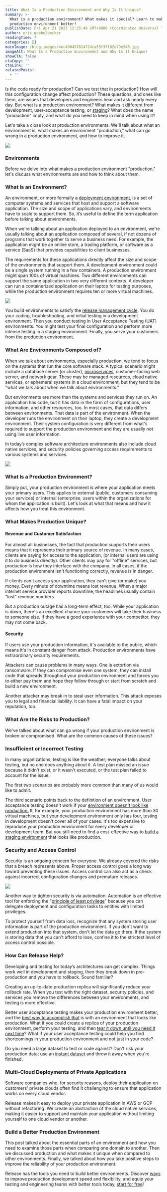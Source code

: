 ```yaml
---
title: What Is a Production Environment and Why Is It Unique?
summary: >-
  What is a production environment? What makes it special? Learn to make your
  production environment better!
publishDate: Fri Apr 21 2023 12:25:49 GMT+0000 (Coordinated Universal Time)
author: eric-goebelbecker
readingTime: 7
categories: []
mainImage: /blog-images/4ec490497814724ca55f37f02e79e548.jpg
imageAlt: What Is a Production Environment and Why Is It Unique?
showCTA: false
ctaCopy: ''
ctaLink: ''
relatedPosts:
  - ''
---
```


Is the code ready for production? Can we test that in production? How will this configuration change affect production? These questions, and ones like them, are issues that developers and engineers hear and ask nearly every day. But what is a production environment? What makes it different from development, user-acceptance testing, or [staging](https://release.com/staging-environments)? What does the name "production" imply, and what do you need to keep in mind when using it? 

Let's take a close look at production environments. We'll talk about what an environment is, what makes an environment "production," what can go wrong in a production environment, and how to improve it. 

![](/blog-images/1e7476e4e0b3e9a0a643189ed9059958.jpeg)

### Environments

Before we delve into what makes a production environment "production," let's discuss what environments are and how to think about them. 

### What Is an Environment?

An environment, or more formally a [deployment environment](https://en.wikipedia.org/wiki/Deployment_environment), is a set of computer systems and services that host and support a software application. The size and scope of applications vary, and environments have to scale to support them. So, it’s useful to define the term application before talking about environments. 

When we're talking about an application deployed to an environment, we're usually talking about an application composed of several, if not dozens of programs that work together to serve a business need. For example, the application might be an online store, a trading platform, or software as a service (SaaS) that provides capabilities to client businesses. 

The requirements for these applications directly affect the size and scope of the environments that support them. A development environment could be a single system running in a few containers. A production environment might span 100s of virtual machines. Two different environments can support the same application in two very different contexts. A developer can run a containerized application on their laptop for testing purposes, while the production environment requires ten or more virtual machines. 

![](/blog-images/14b5f95f951d008e2d0eb92e4ccccad5.png)

You build environments to satisfy the [release management cycle](https://en.wikipedia.org/wiki/Release_management). You do your coding, troubleshooting, and initial testing in a development environment. Then you conduct testing in User Acceptance Testing (UAT) environments. You might test your final configuration and perform more intense testing in a staging environment. Finally, you serve your customers from the production environment. 

### What Are Environments Composed of?

When we talk about environments, especially production, we tend to focus on the systems that run the core software stack. A typical scenario might include a database server (or cluster), [microservices](https://docs.release.com/guides-and-examples/advanced-guides/microservices-architecture), customer-facing web server, and network gear. These may be managed resources, cloud native services, or ephemeral systems in a cloud environment, but they tend to be "what we talk about when we talk about environments."

But environments are more than the systems and services they run on. An application has code, but it has data in the form of configurations, user information, and other resources, too. In most cases, that data differs between environments. That data is part of the environment. When the developer runs the environment on their laptop, they create a development environment. Their system configuration is very different from what's required to support the production environment and they are usually not using live user information. 

In today’s complex software architecture environments also include cloud native services, and security policies governing access requirements to various systems and services.

![](/blog-images/0558487bbdd0a363a0007e56f18e4d1a.jpg)

### What Is a Production Environment?

Simply put, your production environment is where your application meets your primary users. This applies to external (public, customers consuming your services) or internal (enterprise, users within the organizations for whom the application is built). Let's look at what that means and how it affects how you treat this environment. 

### What Makes Production Unique?

#### Revenue and Customer Satisfaction

For almost all businesses, the fact that production supports their users means that it represents their primary source of revenue. In many cases, clients are paying for access to the application, (or internal users are using it to do business directly). Other clients may pay for "offline" services, but production is how they interface with the company. In all cases, if the production environment isn't functioning correctly, revenue is in danger. 

If clients can't access your application, they can't give (or make) you money. Every minute of downtime means lost revenue. When a major internet service provider reports downtime, the headlines usually contain "lost" revenue numbers. 

But a production outage has a long-term effect, too. While your application is down, there's an excellent chance your customers will take their business to someone else. If they have a good experience with your competitor, they may not come back. 

#### Security

If users use your production information, it's available to the public, which means it's in constant danger from attack. Production environments have extraordinary security requirements. 

Attackers can cause problems in many ways. One is extortion via ransomware. If they can compromise even one system, they can install code that spreads throughout your production environment and forces you to either pay them and hope they follow through or start from scratch and build a new environment. 

Another attacker may break in to steal user information. This attack exposes you to legal and financial liability. It can have a fatal impact on your reputation, too. 

### What Are the Risks to Production?

We've talked about what can go wrong if your production environment is broken or compromised. What are the common causes of these issues? 

### Insufficient or Incorrect Testing

In many organizations, testing is like the weather; everyone talks about testing, but no one does anything about it. A test plan missed an issue because it didn't exist, or it wasn't executed, or the test plan failed to account for the issue. 

The first two scenarios are probably more common than many of us would like to admit. 

The third scenario points back to the definition of an environment. User acceptance testing doesn't work if your [environment doesn't look like production.](https://release.com/blog/what-are-the-challenges-faced-during-uat-testing) If, for example, your production environment has more than 30 virtual machines, but your development environment only has four, testing in development doesn't cover all of your cases. It's too expensive to reproduce your production environment for every developer or development team. But you still need to find a cost-effective way to [build a staging environment](https://release.com/usecase/on-demand-staging-environments) that looks like production. 

### Security and Access Control

Security is an ongoing concern for everyone. We already covered the risks that a breach represents above. Proper access control goes a long way toward preventing these issues. Access control can also act as a check against incorrect configuration changes and premature releases.

![](/blog-images/ac685788143302558873d9f8bf99cd27.png)

Another way to tighten security is via automation. Automation is an effective tool for enforcing the "[principle of least privilege](https://release.com/usecase/on-demand-staging-environments)" because you can delegate deployment and configuration tasks to entities with limited privileges. 

To protect yourself from data loss, recognize that any system storing user information is part of the production environment. If you don't want to extend production into that system, don't let the data go there. If the system is storing data that you can't afford to lose, confine it to the strictest level of access control possible. 

### How Can Release Help?

Developing and testing for today’s architectures can get complex. Things work well in development and staging, then they break down in pre-production and you have to rollback. Sound familiar?

Creating an up-to-date production replica will significantly reduce your rollback rate. When you test with the right dataset, security policies, and services you remove the differences between your environments, and testing is more effective. 

Better user acceptance testing makes your production environment better, and the [best way to accomplish that](https://release.com/blog/how-do-you-prepare-for-user-acceptance-testing) is with an environment that looks like production. What if you could create a replica of your production environment, perform your testing, and then [tear it down until you need it next time](https://release.com/ephemeral-environments)? What if your user acceptance testing could help you find shortcomings in your production environment and not just in your code? 

Do you need a large dataset to test or code against? Don't risk your production data; use an [instant dataset](https://docs.release.com/reference-documentation/instant-datasets-aws) and throw it away when you're finished. 

### Multi-Cloud Deployments of Private Applications

Software companies who, for security reasons, deploy their application on customers' private clouds often find it challenging to ensure that application works on every cloud vendor.

Release makes it easy to deploy your private application in AWS or GCP without refactoring. We create an abstraction of the cloud native services, making it easier to support and maintain your application without limiting yourself to one cloud vendor or another.

### Build a Better Production Environment

This post talked about the essential parts of an environment and how you need to examine those parts when comparing one domain to another. Then we discussed production and what makes it unique when compared to other environments. Finally, we talked about how you take positive steps to improve the reliability of your production environment. 

Release has the tools you need to build better environments. Discover [ways](https://release.com/use-cases) to improve production development speed and flexibility, and equip your testing and engineering teams with better tools today, [start for free](https://release.com/get-started)!